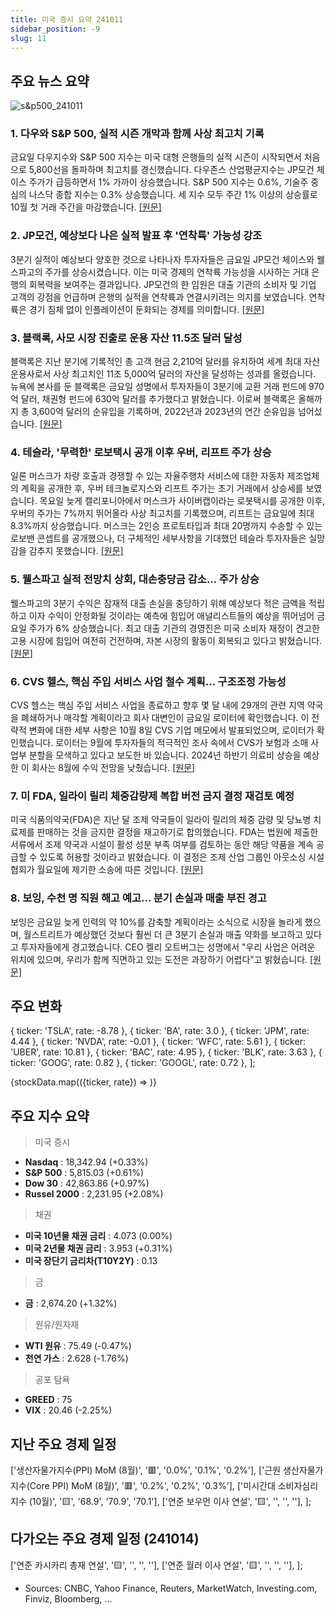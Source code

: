 ```yaml
---
title: 미국 증시 요약 241011
sidebar_position: -9
slug: 11
---
```


## 주요 뉴스 요약

![s&p500_241011](/map/241011.png)

### 1. **다우와 S&P 500, 실적 시즌 개막과 함께 사상 최고치 기록**

금요일 다우지수와 S&P 500 지수는 미국 대형 은행들의 실적 시즌이 시작되면서 처음으로 5,800선을 돌파하며 최고치를 경신했습니다. 다우존스 산업평균지수는 JP모건 체이스 주가가 급등하면서 1% 가까이 상승했습니다. S&P 500 지수는 0.6%, 기술주 중심의 나스닥 종합 지수는 0.3% 상승했습니다. 세 지수 모두 주간 1% 이상의 상승률로 10월 첫 거래 주간을 마감했습니다. [[원문]](https://finance.yahoo.com/news/live/stock-market-today-dow-and-sp-500-notch-record-highs-as-earnings-season-kicks-off-200036434.html)

### 2. **JP모건, 예상보다 나은 실적 발표 후 '연착륙' 가능성 강조**

3분기 실적이 예상보다 양호한 것으로 나타나자 투자자들은 금요일 JP모건 체이스와 웰스파고의 주가를 상승시켰습니다. 이는 미국 경제의 연착륙 가능성을 시사하는 거대 은행의 회복력을 보여주는 결과입니다. JP모건의 한 임원은 대출 기관의 소비자 및 기업 고객의 강점을 언급하며 은행의 실적을 연착륙과 연결시키려는 의지를 보였습니다. 연착륙은 경기 침체 없이 인플레이션이 둔화되는 경제를 의미합니다. [[원문]](https://finance.yahoo.com/news/jpmorgan-touts-soft-landing-possibility-after-better-than-feared-earnings-112411192.html)

### 3. **블랙록, 사모 시장 진출로 운용 자산 11.5조 달러 달성**

블랙록은 지난 분기에 기록적인 총 고객 현금 2,210억 달러를 유치하여 세계 최대 자산 운용사로서 사상 최고치인 11조 5,000억 달러의 자산을 달성하는 성과를 올렸습니다. 뉴욕에 본사를 둔 블랙록은 금요일 성명에서 투자자들이 3분기에 교환 거래 펀드에 970억 달러, 채권형 펀드에 630억 달러를 추가했다고 밝혔습니다. 이로써 블랙록은 올해까지 총 3,600억 달러의 순유입을 기록하며, 2022년과 2023년의 연간 순유입을 넘어섰습니다. [[원문]](https://finance.yahoo.com/news/blackrock-hits-11-5-trillion-100033995.html)

### 4. **테슬라, '무력한' 로보택시 공개 이후 우버, 리프트 주가 상승**

일론 머스크가 차량 호출과 경쟁할 수 있는 자율주행차 서비스에 대한 자동차 제조업체의 계획을 공개한 후, 우버 테크놀로지스와 리프트 주가는 초기 거래에서 상승세를 보였습니다. 목요일 늦게 캘리포니아에서 머스크가 사이버캡이라는 로봇택시를 공개한 이후, 우버의 주가는 7%까지 뛰어올라 사상 최고치를 기록했으며, 리프트는 금요일에 최대 8.3%까지 상승했습니다. 머스크는 2인승 프로토타입과 최대 20명까지 수송할 수 있는 로보밴 콘셉트를 공개했으나, 더 구체적인 세부사항을 기대했던 테슬라 투자자들은 실망감을 감추지 못했습니다. [[원문]](https://finance.yahoo.com/news/uber-lyft-shares-jump-tesla-102616223.html)

### 5. **웰스파고 실적 전망치 상회, 대손충당금 감소... 주가 상승**

웰스파고의 3분기 수익은 잠재적 대출 손실을 충당하기 위해 예상보다 적은 금액을 적립하고 이자 수익이 안정화될 것이라는 예측에 힘입어 애널리스트들의 예상을 뛰어넘어 금요일 주가가 6% 상승했습니다. 최고 대출 기관의 경영진은 미국 소비자 재정이 견고한 고용 시장에 힘입어 여전히 건전하며, 자본 시장의 활동이 회복되고 있다고 밝혔습니다. [[원문]](https://www.reuters.com/business/finance/wells-fargos-profit-falls-lower-interest-income-2024-10-11/)

### 6. **CVS 헬스, 핵심 주입 서비스 사업 철수 계획... 구조조정 가능성**

CVS 헬스는 핵심 주입 서비스 사업을 종료하고 향후 몇 달 내에 29개의 관련 지역 약국을 폐쇄하거나 매각할 계획이라고 회사 대변인이 금요일 로이터에 확인했습니다. 이 전략적 변화에 대한 세부 사항은 10월 8일 CVS 기업 메모에서 발표되었으며, 로이터가 확인했습니다. 로이터는 9월에 투자자들의 적극적인 조사 속에서 CVS가 보험과 소매 사업부 분할을 모색하고 있다고 보도한 바 있습니다. 2024년 하반기 의료비 상승을 예상한 이 회사는 8월에 수익 전망을 낮췄습니다. [[원문]](https://www.reuters.com/business/healthcare-pharmaceuticals/cvs-exit-core-infusions-services-business-job-cuts-possible-2024-10-11/)

### 7. **미 FDA, 일라이 릴리 체중감량제 복합 버전 금지 결정 재검토 예정**

미국 식품의약국(FDA)은 지난 달 조제 약국들이 일라이 릴리의 체중 감량 및 당뇨병 치료제를 판매하는 것을 금지한 결정을 재고하기로 합의했습니다. FDA는 법원에 제출한 서류에서 조제 약국과 시설이 활성 성분 부족 여부를 검토하는 동안 해당 약품을 계속 공급할 수 있도록 허용할 것이라고 밝혔습니다. 이 결정은 조제 산업 그룹인 아웃소싱 시설 협회가 월요일에 제기한 소송에 따른 것입니다. [[원문]](https://www.reuters.com/business/healthcare-pharmaceuticals/fda-reconsider-decision-barring-compounded-versions-lilly-weight-loss-drug-2024-10-11/)

### 8. **보잉, 수천 명 직원 해고 예고... 분기 손실과 매출 부진 경고**

보잉은 금요일 늦게 인력의 약 10%를 감축할 계획이라는 소식으로 시장을 놀라게 했으며, 월스트리트가 예상했던 것보다 훨씬 더 큰 3분기 손실과 매출 약화를 보고하고 있다고 투자자들에게 경고했습니다. CEO 켈리 오트버그는 성명에서 "우리 사업은 어려운 위치에 있으며, 우리가 함께 직면하고 있는 도전은 과장하기 어렵다"고 밝혔습니다. [[원문]](https://www.marketwatch.com/story/boeing-to-lay-off-thousands-of-employees-warns-of-quarterly-loss-and-dwindling-sales-3005547a?mod=home-page)

## 주요 변화

  { ticker: 'TSLA', rate: -8.78 },
  { ticker: 'BA', rate: 3.0 },
  { ticker: 'JPM', rate: 4.44 },
  { ticker: 'NVDA', rate: -0.01 },
  { ticker: 'WFC', rate: 5.61 },
  { ticker: 'UBER', rate: 10.81 },
  { ticker: 'BAC', rate: 4.95 },
  { ticker: 'BLK', rate: 3.63 },
  { ticker: 'GOOG', rate: 0.82 },
  { ticker: 'GOOGL', rate: 0.72 },
];

{stockData.map(({ticker, rate}) => <StockCardMini key={ticker} ticker={ticker} rate={rate}></StockCardMini>)}

## 주요 지수 요약

> 미국 증시

- **Nasdaq** : 18,342.94 (+0.33%)
- **S&P 500** : 5,815.03 (+0.61%)
- **Dow 30** : 42,863.86 (+0.97%)
- **Russel 2000** : 2,231.95 (+2.08%)

> 채권

- **미국 10년물 채권 금리** : 4.073 (0.00%)
- **미국 2년물 채권 금리** : 3.953 (+0.31%)
- **미국 장단기 금리차(T10Y2Y)** : 0.13

> 금

- **금** : 2,674.20 (+1.32%)

> 원유/원자재

- **WTI 원유** : 75.49 (-0.47%)
- **천연 가스** : 2.628 (-1.76%)

> 공포 탐욕

- **GREED** : 75
- **VIX** : 20.46 (-2.25%)

## 지난 주요 경제 일정

  ['생산자물가지수(PPI) MoM (8월)', '🟥', '0.0%', '0.1%', '0.2%'],
  ['근원 생산자물가지수(Core PPI) MoM (8월)', '🟥', '0.2%', '0.2%', '0.3%'],
  ['미시간대 소비자심리지수 (10월)', '🟨', '68.9', '70.9', '70.1'],
  ['연준 보우먼 이사 연설', '🟨', '', '', ''],
];

<EconomicCalendar data={eventsData} />

## 다가오는 주요 경제 일정 (241014)

  ['연준 카시카리 총재 연설', '🟨', '', '', ''],
  ['연준 월러 이사 연설', '🟨', '', '', ''],
];

<EconomicCalendar data={nextEventsData} />

- Sources: CNBC, Yahoo Finance, Reuters, MarketWatch, Investing.com, Finviz, Bloomberg, ...
